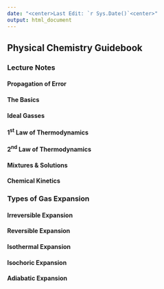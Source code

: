 ```yaml
---
date: "<center>Last Edit: `r Sys.Date()`<center>"
output: html_document
---
```

## Physical Chemistry Guidebook {.tabset .tabset-fade}
### Lecture Notes {.tabset .tabset-fade}
#### Propagation of Error
#### The Basics
#### Ideal Gasses
#### 1^st^ Law of Thermodynamics
#### 2^nd^ Law of Thermodynamics
#### Mixtures & Solutions
#### Chemical Kinetics

### Types of Gas Expansion {.tabset .tabset-fade}
#### Irreversible Expansion
#### Reversible Expansion
#### Isothermal Expansion
#### Isochoric Expansion
#### Adiabatic Expansion